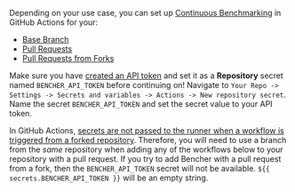 Depending on your use case, you can set up [Continuous Benchmarking][continuous benchmarking] in GitHub Actions for your:

- [Base Branch][base branch]
- [Pull Requests][pull requests]
- [Pull Requests from Forks][fork pull requests]

Make sure you have [created an API token][create an api token]
and set it as a **Repository** secret named `BENCHER_API_TOKEN` before continuing on!
Navigate to `Your Repo -> Settings -> Secrets and variables -> Actions -> New repository secret`.
Name the secret `BENCHER_API_TOKEN` and set the secret value to your API token.

In GitHub Actions,
[secrets are not passed to the runner when a workflow is triggered from a forked repository][github actions secrets].
Therefore, you will need to use a branch from the _same_ repository
when adding any of the workflows below to your repository with a pull request.
If you try to add Bencher with a pull request from a fork,
then the `BENCHER_API_TOKEN` secret will not be available.
`${{ secrets.BENCHER_API_TOKEN }}` will be an empty string.

[github actions secrets]: https://docs.github.com/en/actions/security-guides/using-secrets-in-github-actions#using-secrets-in-a-workflow

[continuous benchmarking]: /es/docs/explanation/continuous-benchmarking/
[create an api token]: /es/docs/how-to/claim/#create-an-api-token

[base branch]: #base-branch
[pull requests]: #pull-requests
[fork pull requests]: #pull-requests-from-forks